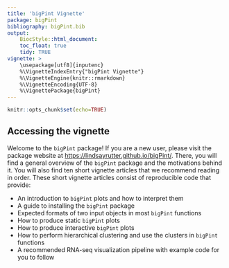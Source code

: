```yaml
---
title: 'bigPint Vignette'
package: bigPint
bibliography: bigPint.bib
output:
    BiocStyle::html_document:
    toc_float: true
    tidy: TRUE
vignette: >
    \usepackage[utf8]{inputenc}
    %\VignetteIndexEntry{"bigPint Vignette"}
    %\VignetteEngine{knitr::rmarkdown}
    %\VignetteEncoding{UTF-8}
    %\VignettePackage{bigPint}
---
```


```r
knitr::opts_chunk$set(echo=TRUE)
```

## Accessing the vignette

Welcome to the `bigPint` package! If you are a new user, please visit the 
package website at [https://lindsayrutter.github.io/bigPint/](https://lindsayrutter.github.io/bigPint/). There, you will find a general overview of the `bigPint` package 
and the motivations behind it. You will also find ten short vignette articles 
that we recommend reading in order. These short vignette articles consist of 
reproducible code that provide:

- An introduction to `bigPint` plots and how to interpret them
- A guide to installing the `bigPint` package
- Expected formats of two input objects in most `bigPint` functions
- How to produce static `bigPint` plots
- How to produce interactive `bigPint` plots
- How to perform hierarchical clustering and use the clusters in `bigPint` 
    functions
- A recommended RNA-seq visualization pipeline with example code for you to 
    follow

